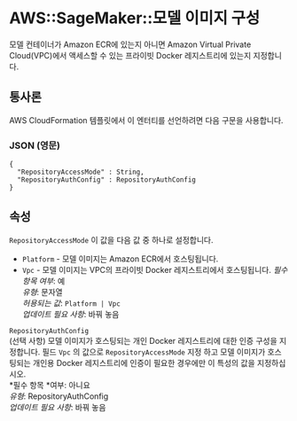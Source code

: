 # AWS::SageMaker::모델 이미지 구성

모델 컨테이너가 Amazon ECR에 있는지 아니면 Amazon Virtual Private Cloud(VPC)에서 액세스할 수 있는 프라이빗 Docker 레지스트리에 있는지 지정합니다.

## 통사론

AWS CloudFormation 템플릿에서 이 엔터티를 선언하려면 다음 구문을 사용합니다.

### JSON (영문)

```
{
  "RepositoryAccessMode" : String,
  "RepositoryAuthConfig" : RepositoryAuthConfig
}
```

## 속성

`RepositoryAccessMode` 이 값을 다음 값 중 하나로 설정합니다.

- `Platform` - 모델 이미지는 Amazon ECR에서 호스팅됩니다.
- `Vpc` - 모델 이미지는 VPC의 프라이빗 Docker 레지스트리에서 호스팅됩니다.
  _필수 항목 여부_: 예  
  _유형_: 문자열  
  _허용되는 값_: `Platform | Vpc`  
  _업데이트 필요 사항_: 바꿔 놓음

`RepositoryAuthConfig`  
(선택 사항) 모델 이미지가 호스팅되는 개인 Docker 레지스트리에 대한 인증 구성을 지정합니다. 필드 `Vpc` 의 값으로 `RepositoryAccessMode` 지정 하고 모델 이미지가 호스팅되는 개인용 Docker 레지스트리에 인증이 필요한 경우에만 이 특성의 값을 지정하십시오.  
*필수 항목 *여부: 아니요  
_유형_: RepositoryAuthConfig  
_업데이트 필요 사항_: 바꿔 놓음

